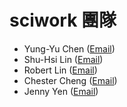 # sciwork 團隊

- Yung-Yu Chen ([Email](mailto:yyc@sciwork.dev))
- Shu-Hsi Lin ([Email](mailto:suci@sciwork.dev))
- Robert Lin ([Email](mailto:rlin@sciwork.dev))
- Chester Cheng ([Email](mailto:chester@sciwork.dev))
- Jenny Yen ([Email](mailto:jennyyen@sciwork.dev))
